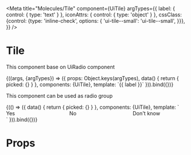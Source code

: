 
<Meta
  title="Molecules/Tile"
  component={UiTile}
  argTypes={{
      label: { control: { type: 'text' } },
      iconAttrs: { control: { type: 'object' } },
      cssClass: {control: {type: 'inline-check', options: {
        'ui-tile--small': 'ui-tile--small',
      }}},
    }}
/>

# Tile

This component base on UiRadio component

<Canvas>
  <Story
    name="Common"
    height="200px"
    args={{
      label: 'Yes',
      iconAttrs: {icon: 'check'},
      id: 'present',
      value: 'present'
    }}
  >
    {((args, {argTypes}) => ({
      props: Object.keys(argTypes),
      data() {
        return {
          picked: {}
        }
      },
      components: {UiTile},
      template: `<UiTile
        v-model="picked"
        :id="id"
        :value="value"
        :iconAttrs="iconAttrs"
        :class="cssClass"
        style="width: 272px;"
      >{{ label }}</UiTile>`
    })).bind({})}
  </Story>
</Canvas>

This component can be used as radio group

<Canvas>
  <Story
    name="Multiple tiles"
    height="200px"
  >
    {(() => ({
      data() {
        return {
          picked: {}
        }
      },
      components: {UiTile},
      template: `<div style="max-width: 560px; display: flex;">
        <UiTile
          v-model="picked"
          value="present"
          :iconAttrs="{icon: 'check'}"
          style="flex: 1 1 33%; margin: 0 1rem 0 0;"
        >Yes</UiTile>
        <UiTile
          v-model="picked"
          value="absent"
          :iconAttrs="{icon: 'cross'}"
          style="flex: 1 1 33%; margin: 0 1rem 0 0;"
        >No</UiTile>
        <UiTile
          v-model="picked"
          value="unknown"
          :iconAttrs="{icon: 'arrowRight'}"
          style="flex: 1 1 33%;"
        >Don't know</UiTile>
      </div>`
    })).bind({})}
  </Story>
</Canvas>

# Props

<Props of={UiTile} />
